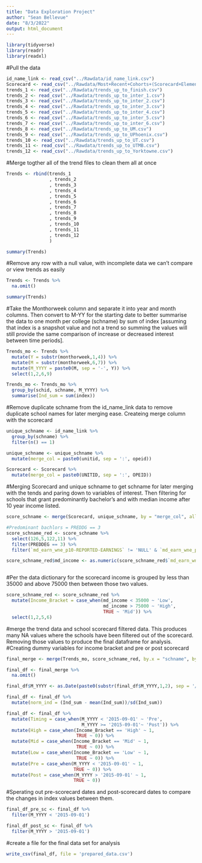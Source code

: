 ```yaml
---
title: "Data Exploration Project"
author: "Sean Bellevue"
date: "8/3/2022"
output: html_document
---
```


```r


library(tidyverse)
library(readr)
library(readxl)


```

#Pull the data 
```r

id_name_link <- read_csv("../Rawdata/id_name_link.csv")
Scorecard <- read_csv("../Rawdata/Most+Recent+Cohorts+(Scorecard+Elements).csv")
trends_1 <- read_csv("../Rawdata/trends_up_to_finish.csv")
trends_2 <- read_csv("../Rawdata/trends_up_to_inter_1.csv")
trends_3 <- read_csv("../Rawdata/trends_up_to_inter_2.csv")
trends_4 <- read_csv("../Rawdata/trends_up_to_inter_3.csv")
trends_5 <- read_csv("../Rawdata/trends_up_to_inter_4.csv")
trends_6 <- read_csv("../Rawdata/trends_up_to_inter_5.csv")
trends_7 <- read_csv("../Rawdata/trends_up_to_inter_6.csv")
trends_8 <- read_csv("../Rawdata/trends_up_to_UM.csv")
trends_9 <- read_csv("../Rawdata/trends_up_to_UPhoenix.csv")
trends_10 <- read_csv("../Rawdata/trends_up_to_UT.csv")
trends_11 <- read_csv("../Rawdata/trends_up_to_UTMB.csv")
trends_12 <- read_csv("../Rawdata/trends_up_to_Yorktowne.csv")

```

#Merge togther all of the trend files to clean them all at once
```r
Trends <- rbind(trends_1
                , trends_2
                , trends_3
                , trends_4
                , trends_5
                , trends_6
                , trends_7
                , trends_8
                , trends_9
                , trends_10
                , trends_11
                , trends_12
                )

summary(Trends)
```

#Remove any row with a null value, with incomplete data we can't compare or view trends as easily
```r

Trends <- Trends %>% 
  na.omit()

summary(Trends)
```

#Take the Monthorweek column and separate it into year and month columns. Then convert to M-YY for the starting date to better summarise the data to one month per college (schname) by sum of index [assuming that index is a snapshot value and not a trend so summing the values will still provide the same comparison of increase or decreased interest between time periods].

```r

Trends_mo <- Trends %>% 
  mutate(Y = substr(monthorweek,1,4)) %>% 
  mutate(M = substr(monthorweek,6,7)) %>% 
  mutate(M_YYYY = paste0(M, sep = '-', Y)) %>% 
  select(1,2,6,9)

Trends_mo <- Trends_mo %>% 
  group_by(schid, schname, M_YYYY) %>% 
  summarise(Ind_sum = sum(index))

```

#Remove duplicate schname from the id_name_link data to remove duplicate school names for later merging ease. Createing merge column with the scorecard

```r

unique_schname <- id_name_link %>%
  group_by(schname) %>% 
  filter(n() == 1)

unique_schname <- unique_schname %>% 
  mutate(merge_col = paste0(unitid, sep = ':', opeid))

Scorecard <- Scorecard %>% 
  mutate(merge_col = paste0(UNITID, sep = ':', OPEID))

```

#Merging Scorecard and unique schname to get schname for later merging with the tends and paring down to variables of interest. Then filtering for schools that grant predominantly bachelor's and with median income after 10 year income listed.
```r

score_schname <- merge(Scorecard, unique_schname, by = "merge_col", all = TRUE)

#Predominant bachlors = PREDDG == 3
score_schname_red <- score_schname %>% 
  select(126,5,122,11) %>% 
  filter(PREDDEG == 3) %>% 
  filter(`md_earn_wne_p10-REPORTED-EARNINGS` != 'NULL' & `md_earn_wne_p10-REPORTED-EARNINGS` != 'PrivacySuppressed')

score_schname_red$md_income <- as.numeric(score_schname_red$`md_earn_wne_p10-REPORTED-EARNINGS`)



```

#Per the data dictionary for the scorecard income is grouped by less than 35000 and above 75000 then between those two values.
```r
score_schname_red <- score_schname_red %>% 
  mutate(Income_Bracket = case_when(md_income < 35000 ~ 'Low',
                                    md_income > 75000 ~ 'High',
                                    TRUE ~ 'Mid')) %>% 
  select(1,2,5,6)
```


#merge the trend data and school scorecard filtered data. This produces many NA values where the schools have been filtered out of the scorecard. Removing those values to produce the final dataframe for analysis.
#Creating dummy variables for income bracket and pre or post scorecard
```r

final_merge <- merge(Trends_mo, score_schname_red, by.x = "schname", by.y = "schname", all.x = TRUE)

final_df <- final_merge %>% 
  na.omit()

final_df$M_YYYY <- as.Date(paste0(substr(final_df$M_YYYY,1,2), sep = '/', '01', sep = '/', substr(final_df$M_YYYY,4,7)), format = '%m/%d/%Y')

final_df <- final_df %>% 
  mutate(norm_ind = (Ind_sum - mean(Ind_sum))/sd(Ind_sum))

final_df <- final_df %>% 
  mutate(Timing = case_when(M_YYYY < '2015-09-01' ~ 'Pre',
                            M_YYYY >= '2015-09-01'~ 'Post')) %>% 
  mutate(High = case_when(Income_Bracket == 'High' ~ 1,
                          TRUE ~ 0)) %>% 
  mutate(Mid = case_when(Income_Bracket == 'Mid' ~ 1,
                          TRUE ~ 0)) %>% 
  mutate(Low = case_when(Income_Bracket == 'Low' ~ 1,
                          TRUE ~ 0)) %>% 
  mutate(Pre = case_when(M_YYYY < '2015-09-01' ~ 1,
                         TRUE ~ 0)) %>% 
  mutate(Post = case_when(M_YYYY > '2015-09-01' ~ 1,
                         TRUE ~ 0))

```

#Sperating out pre-scorecard dates and post-scorecard dates to compare the changes in index values between them.
```r

final_df_pre_sc <- final_df %>% 
  filter(M_YYYY < '2015-09-01')

final_df_post_sc <- final_df %>% 
  filter(M_YYYY > '2015-09-01')


```
#create a file for the final data set for analysis

```r
write_csv(final_df, file = 'prepared_data.csv')

```
